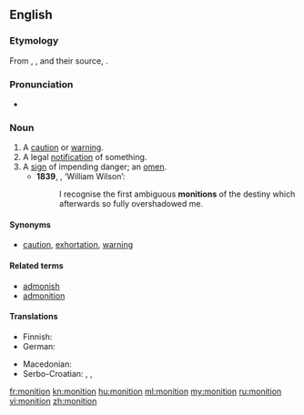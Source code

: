 ==English==

{{was wotd|2011|November|26}}

===Etymology===
From {{etyl|xno|en}} {{term|monicion|lang=fro}}, {{etyl|frm|en}} {{term|monicion|lang=frm}}, and their source, {{etyl|la|en}} {{m|la|monitio|monitiō|warning, admonition}}.

===Pronunciation===
*{{a|UK}} {{IPA|/məˈnɪʃn̩/}}

===Noun===
{{en-noun}}

# A [[caution]] or [[warning]]. {{defdate|from 14th c.}}
# A legal [[notification]] of something. {{defdate|from 15th c.}}
# A [[sign]] of impending danger; an [[omen]]. {{defdate|from 15th c.}}
#*'''1839''', {{w|Edgar Allan Poe}}, ‘William Wilson’:
#*:I recognise the first ambiguous '''monitions''' of the destiny which afterwards so fully overshadowed me.

====Synonyms====
* {{sense|caution or warning}} [[caution]], [[exhortation]], [[warning]]

====Related terms====
* [[admonish]]
* [[admonition]]

====Translations====
{{trans-top|caution or warning}}
* Finnish: {{t+|fi|varoitus}}
* German: {{t+|de|Mahnung|f}}
{{trans-mid}}
* Macedonian: {{t|mk|предупредување|n|tr=predupredúvanje|sc=Cyrl}}
* Serbo-Croatian: {{t|sh|savjet|m}}, {{t|sh|opomena|f}}, {{t|sh|upozorenje|n}}
{{trans-bottom}}

{{trans-top|legal notification}}
{{trans-mid}}
{{trans-bottom}}

{{trans-top|omen}}
{{trans-mid}}
{{trans-bottom}}

[[fr:monition]]
[[kn:monition]]
[[hu:monition]]
[[ml:monition]]
[[my:monition]]
[[ru:monition]]
[[vi:monition]]
[[zh:monition]]